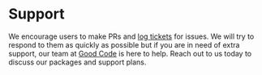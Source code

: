 
<Meta title="Docs/Support" />

# Support

We encourage users to make PRs and [log tickets](https://github.com/reaviz/reaflow/issues) for issues. We will try to respond to them as quickly as possible
but if you are in need of extra support, our team at [Good Code](https://goodcode.us?utm=reaflow) is here to help. Reach out
to us today to discuss our packages and support plans.
